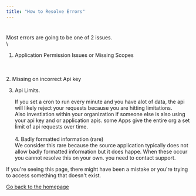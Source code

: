 ```yaml
---
title: "How to Resolve Errors"
---
```


# 

Most errors are going to be one of 2 issues.\
\
1. Application Permission Issues or Missing Scopes

\
\
2. Missing on incorrect Api key

3. Api Limits. 

   If you set a cron to run every minute and you have alot of data, the api will likely reject your requests because you are hitting limitations. \
   Also investiation within your organization if someone else is also using your api key and or application apis. some Apps give the entire org a set limit of api requests over time. \
   \
   4. Badly formatted information (rare) \
   We consider this rare because the source application typically does not allow badly formatted information but it does happe. When these occur you cannot resolve this on your own. you need to contact support. 

 

If you're seeing this page, there might have been a mistake or you're trying to access something that doesn't exist.

[Go back to the homepage](/)